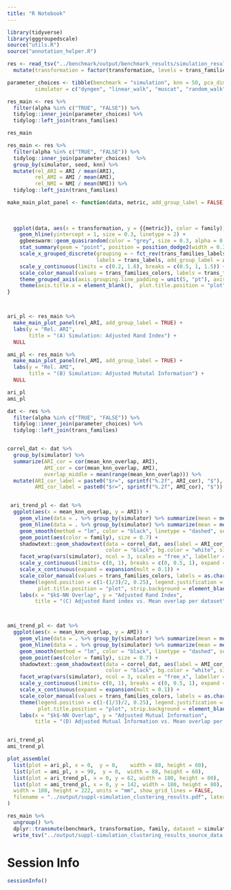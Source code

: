 ```yaml
---
title: "R Notebook"
---
```





```r
library(tidyverse)
library(gggroupedscale)
source("utils.R")
source("annotation_helper.R")
```



```r
res <- read_tsv("../benchmark/output/benchmark_results/simulation_results.tsv") %>% 
  mutate(transformation = factor(transformation, levels = trans_families$transformation))
```


```r
parameter_choices <- tibble(benchmark = "simulation", knn = 50, pca_dim = c(5, 10, 10, 200, 50),
         simulator = c("dyngen", "linear_walk", "muscat", "random_walk", "scDesign2"))
```


```r
res_main <- res %>%
  filter(alpha %in% c("TRUE", "FALSE")) %>%
  tidylog::inner_join(parameter_choices) %>%
  tidylog::left_join(trans_families)

res_main
```

```r
res_main <- res %>%
  filter(alpha %in% c("TRUE", "FALSE")) %>%
  tidylog::inner_join(parameter_choices)  %>%
  group_by(simulator, seed, knn) %>%
  mutate(rel_ARI = ARI / mean(ARI),
         rel_AMI = AMI / mean(AMI), 
         rel_NMI = NMI / mean(NMI)) %>%
  tidylog::left_join(trans_families)

make_main_plot_panel <- function(data, metric, add_group_label = FALSE){
  
  
  
  ggplot(data, aes(x = transformation, y = {{metric}}, color = family)) +
    geom_hline(yintercept = 1, size = 0.3, linetype = 2) +
    ggbeeswarm::geom_quasirandom(color = "grey", size = 0.3, alpha = 0.7) +
    stat_summary(geom = "point", position = position_dodge2(width = 0.3), fun.data = mean_cl_boot) +
    scale_x_grouped_discrete(grouping = ~ fct_rev(trans_families_labels[deframe(trans_families)[.x]]), gap_size = 1.5, 
                             labels = trans_labels, add_group_label = add_group_label, guide = if(add_group_label) guide_grouped_axis(angle = 90) else guide_axis(angle = 90)) +
    scale_y_continuous(limits = c(0.2, 1.8), breaks = c(0.5, 1, 1.5)) +
    scale_color_manual(values = trans_families_colors, labels = trans_families_labels, guide = "none") +
    theme_grouped_axis(axis.grouping.line_padding = unit(5, "pt"), axis.grouping.line_height = unit(10, "pt")) +
    theme(axis.title.x = element_blank(),  plot.title.position = "plot")
}



ari_pl <- res_main %>%
  make_main_plot_panel(rel_ARI, add_group_label = TRUE) +
  labs(y = "Rel. ARI", 
       title = "(A) Simulation: Adjusted Rand Index") +
  NULL

ami_pl <- res_main %>%
  make_main_plot_panel(rel_AMI, add_group_label = TRUE) +
  labs(y = "Rel. AMI", 
       title = "(B) Simulation: Adjusted Mututal Information") +
  NULL

ari_pl
ami_pl
```



```r
dat <- res %>%
  filter(alpha %in% c("TRUE", "FALSE")) %>%
  tidylog::inner_join(parameter_choices) %>%
  tidylog::left_join(trans_families) 


correl_dat <- dat %>%
  group_by(simulator) %>%
  summarize(ARI_cor = cor(mean_knn_overlap, ARI),
            AMI_cor = cor(mean_knn_overlap, AMI),
            overlap_middle = mean(range(mean_knn_overlap))) %>%
  mutate(ARI_cor_label = paste0("$r=", sprintf("%.2f", ARI_cor), "$"),
         AMI_cor_label = paste0("$r=", sprintf("%.2f", AMI_cor), "$"))


 ari_trend_pl <- dat %>%
  ggplot(aes(x = mean_knn_overlap, y = ARI)) +
    geom_vline(data = . %>% group_by(simulator) %>% summarize(mean = mean(mean_knn_overlap)), aes(xintercept = mean), size = 0.3, linetype = 2) +
    geom_hline(data = . %>% group_by(simulator) %>% summarize(mean = mean(ARI)), aes(yintercept = mean), size = 0.3, linetype = 2) +
    geom_smooth(method = "lm", color = "black", linetype = "dashed", se = FALSE) +
    geom_point(aes(color = family), size = 0.7) +
    shadowtext::geom_shadowtext(data = correl_dat, aes(label = ARI_cor_label, x = overlap_middle), y = 0.1, hjust = 0.5, vjust = 0.5, 
                                color = "black", bg.color = "white", size = font_size_small / .pt) +
    facet_wrap(vars(simulator), ncol = 3, scales = "free_x", labeller = labeller(simulator = dataset_labels)) +
    scale_y_continuous(limits= c(0, 1), breaks = c(0, 0.5, 1), expand = expansion(0)) +
    scale_x_continuous(expand = expansion(mult = 0.1)) +
    scale_color_manual(values = trans_families_colors, labels = as.character(trans_families_labels_long), name = "") +
    theme(legend.position = c(1-(1/3)/2, 0.25), legend.justification = "center",
          plot.title.position = "plot", strip.background = element_blank()) +
    labs(x = "$k$-NN Overlap", y = "Adjusted Rand Index",
         title = "(C) Adjusted Rand index vs. Mean overlap per dataset")



ami_trend_pl <- dat %>%
  ggplot(aes(x = mean_knn_overlap, y = AMI)) +
    geom_vline(data = . %>% group_by(simulator) %>% summarize(mean = mean(mean_knn_overlap)), aes(xintercept = mean), size = 0.3, linetype = 2) +
    geom_hline(data = . %>% group_by(simulator) %>% summarize(mean = mean(AMI)), aes(yintercept = mean), size = 0.3, linetype = 2) +
    geom_smooth(method = "lm", color = "black", linetype = "dashed", se = FALSE) +
    geom_point(aes(color = family), size = 0.7) +
    shadowtext::geom_shadowtext(data = correl_dat, aes(label = AMI_cor_label, x = overlap_middle), y = 0.1, hjust = 0.5, vjust = 0.5, 
                                color = "black", bg.color = "white", size = font_size_small / .pt) +
    facet_wrap(vars(simulator), ncol = 3, scales = "free_x", labeller = labeller(simulator = dataset_labels)) +
    scale_y_continuous(limits= c(0, 1), breaks = c(0, 0.5, 1), expand = expansion(0)) +
    scale_x_continuous(expand = expansion(mult = 0.1)) +
    scale_color_manual(values = trans_families_colors, labels = as.character(trans_families_labels_long), name = "") +
    theme(legend.position = c(1-(1/3)/2, 0.25), legend.justification = "center",
          plot.title.position = "plot", strip.background = element_blank()) +
    labs(x = "$k$-NN Overlap", y = "Adjusted Mutual Information",
         title = "(D) Adjusted Mutual Information vs. Mean overlap per dataset")


ari_trend_pl
ami_trend_pl
```

```r
plot_assemble(
  list(plot = ari_pl, x = 0,  y = 0,    width = 88, height = 60),
  list(plot = ami_pl, x = 90,  y = 0,  width = 88, height = 60),
  list(plot = ari_trend_pl, x = 0, y = 62, width = 180, height = 80),
  list(plot = ami_trend_pl, x = 0, y = 142, width = 180, height = 80),
  width = 180, height = 222, units = "mm", show_grid_lines = FALSE,
  filename = "../output/suppl-simulation_clustering_results.pdf", latex_support = TRUE
)
```


```r
res_main %>%
  ungroup() %>%
  dplyr::transmute(benchmark, transformation, family, dataset = simulator, replicate = seed, pca_dim, alpha, knn, n_clusters, n_clusters_counts, ARI, AMI, NMI, rel_ARI, rel_AMI, rel_NMI, mean_knn_overlap) %>%
  write_tsv("../output/suppl-simulation_clustering_results_source_data.tsv")
```



# Session Info

```r
sessionInfo()
```

